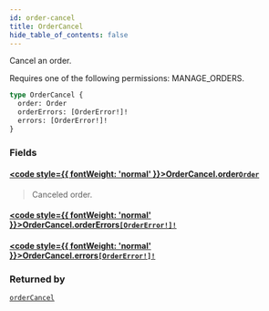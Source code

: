 ```yaml
---
id: order-cancel
title: OrderCancel
hide_table_of_contents: false
---
```








Cancel an order. 

Requires one of the following permissions: MANAGE_ORDERS.

```graphql
type OrderCancel {
  order: Order
  orderErrors: [OrderError!]!
  errors: [OrderError!]!
}
```


### Fields

#### [<code style={{ fontWeight: 'normal' }}>OrderCancel.<b>order</b></code>](#)<Bullet />[`Order`](../../../developer/api-reference/objects/order) <Badge class="secondary" text="object"/>
> Canceled order.
> 

#### [<code style={{ fontWeight: 'normal' }}>OrderCancel.<b>orderErrors</b></code>](#)<Bullet />[`[OrderError!]!`](../../../developer/api-reference/objects/order-error) <Badge class="secondary" text="non-null"/> <Badge class="secondary" text="object"/>
> 
> 

#### [<code style={{ fontWeight: 'normal' }}>OrderCancel.<b>errors</b></code>](#)<Bullet />[`[OrderError!]!`](../../../developer/api-reference/objects/order-error) <Badge class="secondary" text="non-null"/> <Badge class="secondary" text="object"/>
> 
> 



### Returned by

[`orderCancel`](../../../developer/api-reference/mutations/order-cancel)  <Badge class="secondary" text="mutation"/>



